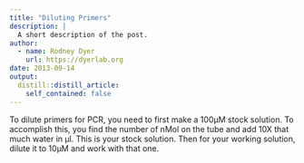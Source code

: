 ```yaml
---
title: "Diluting Primers"
description: |
  A short description of the post.
author:
  - name: Rodney Dyer
    url: https://dyerlab.org
date: 2013-09-14
output:
  distill::distill_article:
    self_contained: false
---
```






To dilute primers for PCR, you need to first make a 100µM stock solution.  To accomplish this, you find the number of nMol on the tube and add 10X that much water in µl.  This is your stock solution.  Then for your working solution, dilute it to 10µM and work with that one.

 
 
 
